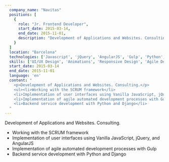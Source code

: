 ```yaml
---
  company_name: "Navitas"
  positions: [
    {
      role: "Jr. Frontend Developer",
      start_date: 2015-03-14,
      end_date: 2015-11-01,
      description: "Development of Applications and Websites. Consulting. Working with the SCRUM framework.",
    }
  ]
  location: "Barcelona"
  technologies: ['Javascript', 'jQuery', 'AngularJS', 'Gulp', 'Python', 'Django', 'Wordpress', 'CSS3', 'HTML5', 'Git', 'Jade', 'Stylus', 'PHP', 'DjangoRestFramework', 'Wordpress API']
  skills: ['UI/UX Design', 'Animations', 'Responsive Design', 'Agile Development', 'SCRUM', 'Automated Development Processes', 'Backend Development', 'Frontend Development', 'Consulting']
  start_date: 2015-03-14
  end_date: 2015-11-01
  language: 'en'
  content: "
    <p>Development of Applications and Websites. Consulting.</p>
    <ul><li>Working with the SCRUM framework</li>
    <li>Implementation of user interfaces using Vanilla JavaScript, jQuery, and AngularJS</li>
    <li>Implementation of agile automated development processes with Gulp</li>
    <li>Backend service development with Python and Django</li>
  "
---
```


Development of Applications and Websites. Consulting.

- Working with the SCRUM framework
- Implementation of user interfaces using Vanilla JavaScript, jQuery, and AngularJS
- Implementation of agile automated development processes with Gulp
- Backend service development with Python and Django